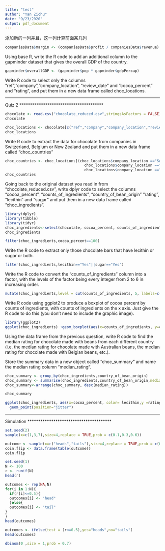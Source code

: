 ```yaml
---
title: "test"
author: "Yan Zichu"
date: "9/23/2020"
output: pdf_document
---
```

添加新的一列并且，这一列计算前面某几列
```r
companiesData$margin <- (companiesData$profit / companiesData$revenue) * 100
```
Using base R, write the R code to add an additional column to the gapminder dataset that gives the overall GDP of the country.
```r
gapminder$overallGDP <- (gapminder$pop * gapminder$gdpPercap)
```
Write R code to select only the columns "ref","company","company_location", "review_date" and "cocoa_percent" and "rating", and put them in a new data frame called choc_locations.

***************************************
Quiz 2
***************************************

```r
chocolate <- read.csv("chocolate_reduced.csv",stringsAsFactors = FALSE)
chocolate
```

```r
choc_locations <- chocolate[c("ref","company","company_location","review_date","cocoa_percent","rating")]
choc_locations
```
Write R code to extract the data for chocolate from companies in Switzerland, Belgium or New Zealand and put them in a new data frame called "choc_countries"


```r
choc_countries <- choc_locations[(choc_locations$company_location =="Switzerland"|
                                    choc_locations$company_location =="Belgium"|
                                    choc_locations$company_location =="New Zealand"), ]
choc_countries
```
Going back to the original dataset you read in from "chocolate_reduced.csv", write dplyr code to select the columns "cocoa_percent",  "counts_of_ingredients", "country_of_bean_origin" "rating", "lecithin" and "sugar" and put them in a new data frame called "choc_ingredients".
```r
library(dplyr)
library(tibble)
library(tidyr)
choc_ingredients<-select(chocolate, cocoa_percent, counts_of_ingredients,country_of_bean_origin,rating,lecithin,sugar)
choc_ingredients
```
```r
filter(choc_ingredients,cocoa_percent==100)
```
Write the R code to extract only those chocolate bars that have lecithin or sugar or both.

```r
filter(choc_ingredients,lecithin=="Yes"||sugar=="Yes")

```

Write the R code to convert the "counts_of_ingredients" column into a factor, with the levels of the factor being every integer from 2 to 6 in increasing order.

```r
mutate(choc_ingredients,level = cut(counts_of_ingredients, 5, labels=c("2", "3", "4", "5", "6")))

```
Write R code using ggplot2 to produce a boxplot of cocoa percent by counts of ingredients, with counts of ingredients on the x axis. Just give the R code to do this (you don't need to include the graphic image).
```r
library(ggplot2)
ggplot(choc_ingredients) +geom_boxplot(aes(x=counts_of_ingredients, y=cocoa_percent))

```
Using the data frame from the previous question, write R code to find the median rating for chocolate made with beans from each different country (i.e. the median rating for chocolate made with Australian beans, the median rating for chocolate made with Belgian beans, etc.).

Store the summary data in a new object called "choc_summary" and name the median rating column "median_rating".
```r
choc_summary <- group_by(choc_ingredients,country_of_bean_origin)
choc_summary <- summarise(choc_ingredients,country_of_bean_origin,median_rating=median(rating))
choc_summary<-arrange(choc_summary, desc(median_rating))

choc_summary


```


```r
ggplot(choc_ingredients, aes(x=cocoa_percent, color= lecithin,y =rating)) +geom_point() + 
  geom_point(position="jitter")
```



***************************************
Simulation
***************************************

```r
set.seed(2)                                                                    # 将随机数固定
sample(x=c(1,3,7),size=4,replace = TRUE,prob = c(0.1,0.3,0.6))
```
```r
outcome <- sample(x=c("heads","tails"),size=4,replace = TRUE,prob = c(0.5,0.5))
coin.flip <- data.frame(table(outcome))                                        # Quiz 扣分的地方！！！
coin.flip
```
```r
set.seed(1)                                                                   
N <- 100
r <- runif(N)
head(r)

outcomes <- rep(NA,N)
for(i in 1:N){
  if(r[i]<=0.5){
  outcomes[i] <- "head"
  }else{
  outcomes[i] <- "tail"
}
}
head(outcomes)
```
```r
outcomes <- ifelse(test = (r<=0.5),yes="heads",no="tails")
head(outcomes)

```
```r
dbinom(0 ,size = 1,prob = 0.7)
```
















